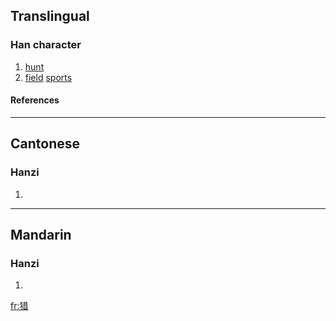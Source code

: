 {{see|獵}}

==Translingual==
===Han character===
{{Han char|rn=94|rad=犬|as=08|sn=11|four=|canj=大竹廿日 (KHTA)}}
# [[hunt]]
# [[field]] [[sport]]s
====References====
{{Han ref|kx=0712.250|dkj=20472|dj=1125.010|hdz=21351.110|uh=730E|ud=29454}}

----
==Cantonese==
===Hanzi===
{{yue-hanzi|jyut=|y=lip6}}
# {{defn|Cantonese}}

----
==Mandarin==
===Hanzi===
{{cmn-hanzi|tra=獵|pin=[[xí]] ([[xi2]]), [[liè]] ([[lie4]])|wg=hsi<sup>2</sup>}}
# {{defn|Mandarin}}

[[fr:猎]]